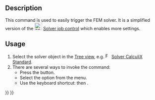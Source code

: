 <languages/>
<translate>

<!--T:4-->
{{Docnav
|[[FEM_SolverControl|Solver job control]]
|[[FEM_ResultsPurge|Purge results]]
|[[FEM_Workbench|FEM]]
|IconL=FEM_SolverControl.svg
|IconR=FEM_ResultsPurge.svg
|IconC=Workbench_FEM.svg
}}

<!--T:1-->
{{GuiCommand
|Name=FEM SolverRun
|MenuLocation=Solve → Run solver calculations
|Workbenches=[[FEM_Workbench|FEM]]
|Shortcut={{KEY|S}} {{KEY|R}}
|SeeAlso=[[FEM_SolverControl|FEM Solver job control]]
}}

==Description== <!--T:2-->

<!--T:9-->
This command is used to easily trigger the FEM solver. It is a simplified version of the [[Image:FEM_SolverControl.svg|24px]] [[FEM_SolverControl|Solver job control]] which enables more settings.

==Usage== <!--T:3-->

<!--T:8-->
# Select the solver object in the [[Tree_view|Tree view]], e.g. [[Image:FEM_SolverCalculixCxxtools.svg|16px]] [[FEM_SolverCalculixCxxtools|Solver CalculiX Standard]].
# There are several ways to invoke the command:
#* Press the {{Button|[[Image:FEM_SolverRun.svg|16px]] [[FEM_SolverRun|Run solver calculations]]}} button.
#* Select the {{MenuCommand|Solve → [[Image:FEM_SolverRun.svg|16px]] Run solver calculations}} option from the menu.
#* Use the keyboard shortcut: {{KEY|S}} then {{KEY|R}}.

<!--T:5-->
{{Docnav
|[[FEM_SolverControl|Solver job control]]
|[[FEM_ResultsPurge|Purge results]]
|[[FEM_Workbench|FEM]]
|IconL=FEM_SolverControl.svg
|IconR=FEM_ResultsPurge.svg
|IconC=Workbench_FEM.svg
}}

</translate>
{{FEM Tools navi{{#translation:}}}}
{{Userdocnavi{{#translation:}}}}
